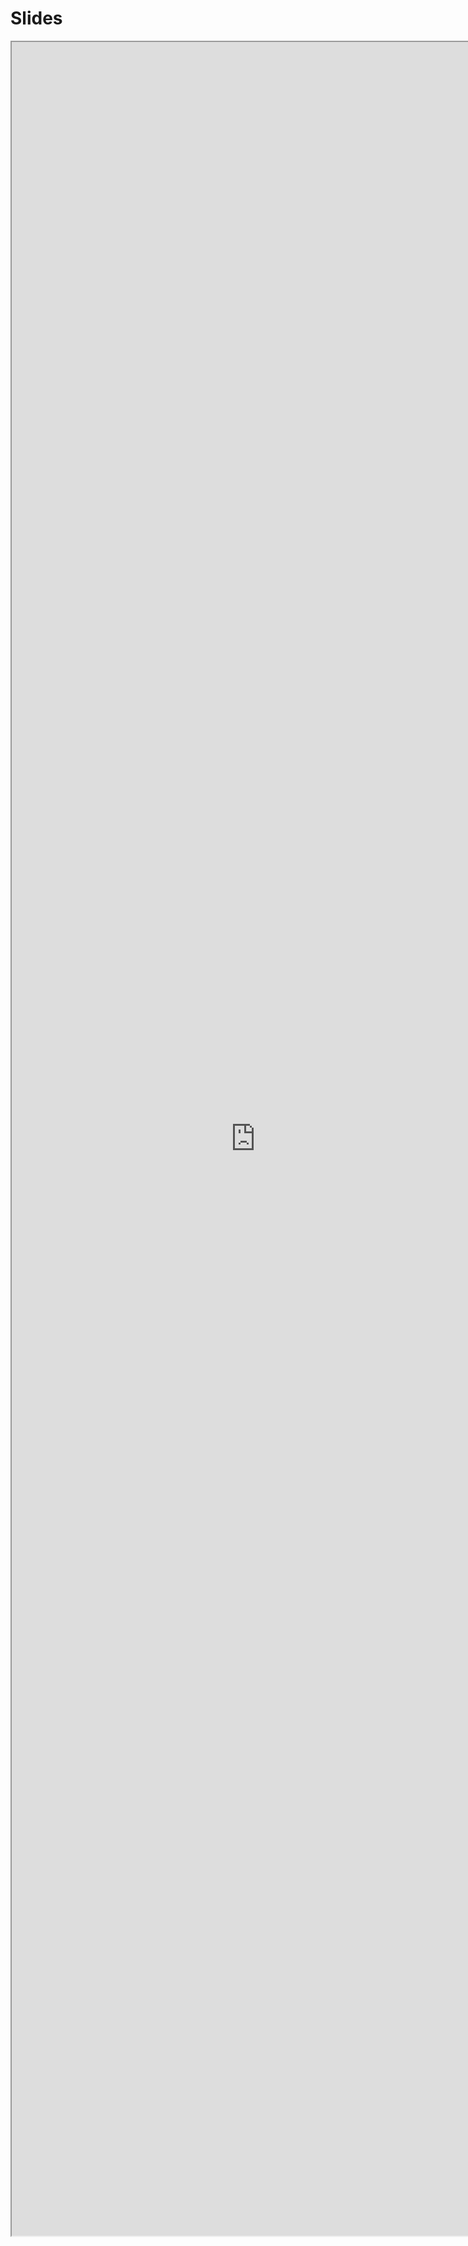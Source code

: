 # Slides {.unnumbered}

```{=html}
<iframe width="780" height="90%" src="https://tbb.bio.uu.nl/bvd/ml/" title="Slides"></iframe>
```
